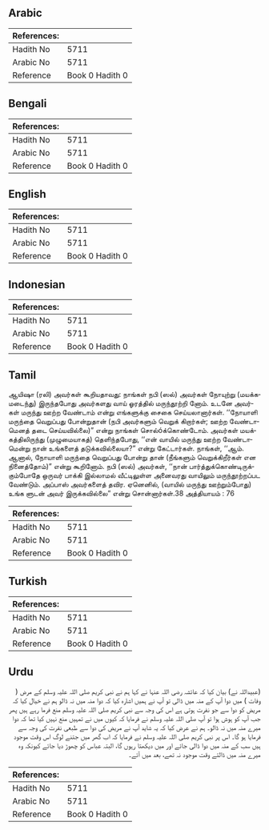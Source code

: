 ## Arabic


<div dir="rtl" lang="ar" style={{fontSize:'larger',backgroundColor:'#f8f9fa',padding:20}}>

</div>
<div style={{backgroundColor:'#f8f9fa',padding:20, marginBottom: 10}}><table> <thead> <tr> <th>References:</th> <th></th> </tr> </thead> <tbody><tr><td>Hadith No</td><td>5711</td></tr><tr><td>Arabic No</td><td>5711</td></tr><tr><td>Reference</td><td>Book 0 Hadith 0</td></tr></tbody></table></div>

## Bengali


<div dir="ltr" lang="bn" style={{fontSize:'larger',backgroundColor:'#f8f9fa',padding:20}}>

</div>
<div style={{backgroundColor:'#f8f9fa',padding:20, marginBottom: 10}}><table> <thead> <tr> <th>References:</th> <th></th> </tr> </thead> <tbody><tr><td>Hadith No</td><td>5711</td></tr><tr><td>Arabic No</td><td>5711</td></tr><tr><td>Reference</td><td>Book 0 Hadith 0</td></tr></tbody></table></div>

## English


<div dir="ltr" lang="en" style={{fontSize:'larger',backgroundColor:'#f8f9fa',padding:20}}>

</div>
<div style={{backgroundColor:'#f8f9fa',padding:20, marginBottom: 10}}><table> <thead> <tr> <th>References:</th> <th></th> </tr> </thead> <tbody><tr><td>Hadith No</td><td>5711</td></tr><tr><td>Arabic No</td><td>5711</td></tr><tr><td>Reference</td><td>Book 0 Hadith 0</td></tr></tbody></table></div>

## Indonesian


<div dir="ltr" lang="id" style={{fontSize:'larger',backgroundColor:'#f8f9fa',padding:20}}>

</div>
<div style={{backgroundColor:'#f8f9fa',padding:20, marginBottom: 10}}><table> <thead> <tr> <th>References:</th> <th></th> </tr> </thead> <tbody><tr><td>Hadith No</td><td>5711</td></tr><tr><td>Arabic No</td><td>5711</td></tr><tr><td>Reference</td><td>Book 0 Hadith 0</td></tr></tbody></table></div>

## Tamil


<div dir="ltr" lang="ta" style={{fontSize:'larger',backgroundColor:'#f8f9fa',padding:20}}>
ஆயிஷா (ரலி) அவர்கள் கூறியதாவது: நாங்கள் நபி (ஸல்) அவர்கள் நோயுற்று (மயக்கமடைந்து) இருந்தபோது அவர்களது வாய் ஓரத்தில் மருந்தூற்றி னோம். உடனே அவர்கள் மருந்து ஊற்ற வேண்டாம் என்று எங்களுக்கு சைகை செய்யலானார்கள். ‘‘நோயாளி மருந்தை வெறுப்பது போன்றுதான் (நபி அவர்களும் வெறுக் கிறார்கள்; ஊற்ற வேண்டாமெனத் தடை செய்யவில்லை)” என்று நாங்கள் சொல்óக்கொண்டோம். அவர்கள் மயக்கத்திலிருந்து (முழுமையாகத்) தெளிந்தபோது, ‘‘என் வாயில் மருந்து ஊற்ற வேண்டாமென்று நான் உங்களைத் தடுக்கவில்லையா?” என்று கேட்டார்கள். நாங்கள், ‘‘ஆம். ஆனால், நோயாளி மருந்தை வெறுப்பது போன்று தான் (நீங்களும் வெறுக்கிறீர்கள் என நினைத்தோம்)” என்று கூறினோம். நபி (ஸல்) அவர்கள், ‘‘நான் பார்த்துக்கொண்டிருக்கும்போதே ஒருவர் பாக்கி இல்லாமல் வீட்டிலுள்ள அனைவரது வாயிலும் மருந்தூற்றப்பட வேண்டும். அப்பாஸ் அவர்களைத் தவிர. ஏனெனில், (வாயில் மருந்து ஊற்றும்போது) உங்க ளுடன் அவர் இருக்கவில்லை” என்று சொன்னார்கள்.38 அத்தியாயம் : 76
</div>
<div style={{backgroundColor:'#f8f9fa',padding:20, marginBottom: 10}}><table> <thead> <tr> <th>References:</th> <th></th> </tr> </thead> <tbody><tr><td>Hadith No</td><td>5711</td></tr><tr><td>Arabic No</td><td>5711</td></tr><tr><td>Reference</td><td>Book 0 Hadith 0</td></tr></tbody></table></div>

## Turkish


<div dir="ltr" lang="tr" style={{fontSize:'larger',backgroundColor:'#f8f9fa',padding:20}}>

</div>
<div style={{backgroundColor:'#f8f9fa',padding:20, marginBottom: 10}}><table> <thead> <tr> <th>References:</th> <th></th> </tr> </thead> <tbody><tr><td>Hadith No</td><td>5711</td></tr><tr><td>Arabic No</td><td>5711</td></tr><tr><td>Reference</td><td>Book 0 Hadith 0</td></tr></tbody></table></div>

## Urdu


<div dir="rtl" lang="ur" style={{fontSize:'larger',backgroundColor:'#f8f9fa',padding:20}}>
(عبیداللہ نے) بیان کیا کہ عائشہ رضی اللہ عنہا نے کہا ہم نے نبی کریم صلی اللہ علیہ وسلم کے مرض ( وفات ) میں دوا آپ کے منہ میں ڈالی تو آپ نے ہمیں اشارہ کیا کہ دوا منہ میں نہ ڈالو ہم نے خیال کیا کہ مریض کو دوا سے جو نفرت ہوتی ہے اس کی وجہ سے نبی کریم صلی اللہ علیہ وسلم منع فرما رہے ہیں پھر جب آپ کو ہوش ہوا تو آپ صلی اللہ علیہ وسلم نے فرمایا کہ کیوں میں نے تمہیں منع نہیں کیا تھا کہ دوا میرے منہ میں نہ ڈالو۔ ہم نے عرض کیا کہ یہ شاید آپ نے مریض کی دوا سے طبعی نفرت کی وجہ سے فرمایا ہو گا۔ اس پر نبی کریم صلی اللہ علیہ وسلم نے فرمایا کہ اب گھر میں جتنے لوگ اس وقت موجود ہیں سب کے منہ میں دوا ڈالی جائے اور میں دیکھتا رہوں گا، البتہ عباس کو چھوڑ دیا جائے کیونکہ وہ میرے منہ میں ڈالتے وقت موجود نہ تھے، بعد میں آئے۔
</div>
<div style={{backgroundColor:'#f8f9fa',padding:20, marginBottom: 10}}><table> <thead> <tr> <th>References:</th> <th></th> </tr> </thead> <tbody><tr><td>Hadith No</td><td>5711</td></tr><tr><td>Arabic No</td><td>5711</td></tr><tr><td>Reference</td><td>Book 0 Hadith 0</td></tr></tbody></table></div>